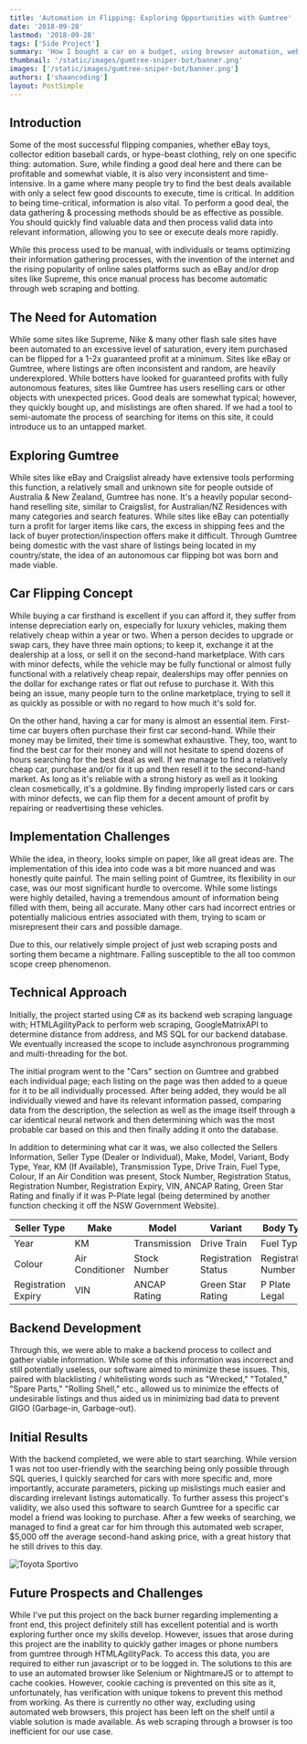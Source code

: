 ```yaml
---
title: 'Automation in Flipping: Exploring Opportunities with Gumtree'
date: '2018-09-28'
lastmod: '2018-09-28'
tags: ['Side Project']
summary: 'How I bought a car on a budget, using browser automation, web scraping, and a little bit of artificial intelligence.'
thumbnail: '/static/images/gumtree-sniper-bot/banner.png'
images: ['/static/images/gumtree-sniper-bot/banner.png']
authors: ['shaancoding']
layout: PostSimple
---
```


## Introduction

Some of the most successful flipping companies, whether eBay toys, collector edition baseball cards, or hype-beast clothing, rely on one specific thing: automation. Sure, while finding a good deal here and there can be profitable and somewhat viable, it is also very inconsistent and time-intensive. In a game where many people try to find the best deals available with only a select few good discounts to execute, time is critical. In addition to being time-critical, information is also vital. To perform a good deal, the data gathering & processing methods should be as effective as possible. You should quickly find valuable data and then process valid data into relevant information, allowing you to see or execute deals more rapidly.

While this process used to be manual, with individuals or teams optimizing their information gathering processes, with the invention of the internet and the rising popularity of online sales platforms such as eBay and/or drop sites like Supreme, this once manual process has become automatic through web scraping and botting.

## The Need for Automation

While some sites like Supreme, Nike & many other flash sale sites have been automated to an excessive level of saturation, every item purchased can be flipped for a 1-2x guaranteed profit at a minimum. Sites like eBay or Gumtree, where listings are often inconsistent and random, are heavily underexplored. While botters have looked for guaranteed profits with fully autonomous features, sites like Gumtree has users reselling cars or other objects with unexpected prices. Good deals are somewhat typical; however, they quickly bought up, and mislistings are often shared. If we had a tool to semi-automate the process of searching for items on this site, it could introduce us to an untapped market.

## Exploring Gumtree

While sites like eBay and Craigslist already have extensive tools performing this function, a relatively small and unknown site for people outside of Australia & New Zealand, Gumtree has none. It's a heavily popular second-hand reselling site, similar to Craigslist, for Australian/NZ Residences with many categories and search features. While sites like eBay can potentially turn a profit for larger items like cars, the excess in shipping fees and the lack of buyer protection/inspection offers make it difficult. Through Gumtree being domestic with the vast share of listings being located in my country/state, the idea of an autonomous car flipping bot was born and made viable.

## Car Flipping Concept

While buying a car firsthand is excellent if you can afford it, they suffer from intense depreciation early on, especially for luxury vehicles, making them relatively cheap within a year or two. When a person decides to upgrade or swap cars, they have three main options; to keep it, exchange it at the dealership at a loss, or sell it on the second-hand marketplace. With cars with minor defects, while the vehicle may be fully functional or almost fully functional with a relatively cheap repair, dealerships may offer pennies on the dollar for exchange rates or flat out refuse to purchase it. With this being an issue, many people turn to the online marketplace, trying to sell it as quickly as possible or with no regard to how much it's sold for.

On the other hand, having a car for many is almost an essential item. First-time car buyers often purchase their first car second-hand. While their money may be limited, their time is somewhat exhaustive. They, too, want to find the best car for their money and will not hesitate to spend dozens of hours searching for the best deal as well. If we manage to find a relatively cheap car, purchase and/or fix it up and then resell it to the second-hand market. As long as it's reliable with a strong history as well as it looking clean cosmetically, it's a goldmine. By finding improperly listed cars or cars with minor defects, we can flip them for a decent amount of profit by repairing or readvertising these vehicles.

## Implementation Challenges

While the idea, in theory, looks simple on paper, like all great ideas are. The implementation of this idea into code was a bit more nuanced and was honestly quite painful. The main selling point of Gumtree, its flexibility in our case, was our most significant hurdle to overcome. While some listings were highly detailed, having a tremendous amount of information being filled with them, being all accurate. Many other cars had incorrect entries or potentially malicious entries associated with them, trying to scam or misrepresent their cars and possible damage.

Due to this, our relatively simple project of just web scraping posts and sorting them became a nightmare. Falling susceptible to the all too common scope creep phenomenon.

## Technical Approach

Initially, the project started using C# as its backend web scraping language with; HTMLAgilityPack to perform web scraping, GoogleMatrixAPI to determine distance from address, and MS SQL for our backend database. We eventually increased the scope to include asynchronous programming and multi-threading for the bot.

The initial program went to the "Cars" section on Gumtree and grabbed each individual page; each listing on the page was then added to a queue for it to be all individually processed. After being added, they would be all individually viewed and have its relevant information passed, comparing data from the description, the selection as well as the image itself through a car identical neural network and then determining which was the most probable car based on this and then finally adding it onto the database.

In addition to determining what car it was, we also collected the Sellers Information, Seller Type (Dealer or Individual), Make, Model, Variant, Body Type, Year, KM (If Available), Transmission Type, Drive Train, Fuel Type, Colour, If an Air Condition was present, Stock Number, Registration Status, Registration Number, Registration Expiry, VIN, ANCAP Rating, Green Star Rating and finally if it was P-Plate legal (being determined by another function checking it off the NSW Government Website).

| Seller Type         | Make            | Model        | Variant             | Body Type           |
| ------------------- | --------------- | ------------ | ------------------- | ------------------- |
| Year                | KM              | Transmission | Drive Train         | Fuel Type           |
| Colour              | Air Conditioner | Stock Number | Registration Status | Registration Number |
| Registration Expiry | VIN             | ANCAP Rating | Green Star Rating   | P Plate Legal       |

## Backend Development

Through this, we were able to make a backend process to collect and gather viable information. While some of this information was incorrect and still potentially useless, our software aimed to minimize these issues. This, paired with blacklisting / whitelisting words such as "Wrecked," "Totaled," "Spare Parts," "Rolling Shell," etc., allowed us to minimize the effects of undesirable listings and thus aided us in minimizing bad data to prevent GIGO (Garbage-in, Garbage-out).

## Initial Results

With the backend completed, we were able to start searching. While version 1 was not too user-friendly with the searching being only possible through SQL queries, I quickly searched for cars with more specific and, more importantly, accurate parameters, picking up mislistings much easier and discarding irrelevant listings automatically. To further assess this project's validity, we also used this software to search Gumtree for a specific car model a friend was looking to purchase. After a few weeks of searching, we managed to find a great car for him through this automated web scraper, $5,000 off the average second-hand asking price, with a great history that he still drives to this day.

![Toyota Sportivo](/static/images/gumtree-sniper-bot/sportivo.jpg)

## Future Prospects and Challenges

While I've put this project on the back burner regarding implementing a front end, this project definitely still has excellent potential and is worth exploring further once my skills develop. However, issues that arose during this project are the inability to quickly gather images or phone numbers from gumtree through HTMLAgilityPack. To access this data, you are required to either run javascript or to be logged in. The solutions to this are to use an automated browser like Selenium or NightmareJS or to attempt to cache cookies. However, cookie caching is prevented on this site as it, unfortunately, has verification with unique tokens to prevent this method from working. As there is currently no other way, excluding using automated web browsers, this project has been left on the shelf until a viable solution is made available. As web scraping through a browser is too inefficient for our use case.
